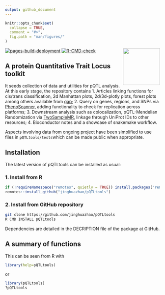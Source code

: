 ```yaml
---
output: github_document
---
```


```r
knitr::opts_chunk$set(
  collapse = TRUE,
  comment = "#>",
  fig.path = "man/figures/"
)
```

<img src="man/figures/logo.svg" align="right" alt="" width="120" />

<!-- badges: start -->
[![pages-build-deployment](https://github.com/jinghuazhao/pQTLtools/actions/workflows/pages/pages-build-deployment/badge.svg)](https://github.com/jinghuazhao/pQTLtools/actions/workflows/pages/pages-build-deployment)
[![R-CMD-check](https://github.com/jinghuazhao/pQTLtools/actions/workflows/R-CMD-check.yaml/badge.svg)](https://github.com/jinghuazhao/pQTLtools/actions/workflows/R-CMD-check.yaml)
<!-- badges: end -->

## A protein Quantitative Trait Locus toolkit

It seeds collection of data and utilities for pQTL analysis. At this
early stage, the repository contains 1. Articles linking functions
for cis/trans classification, 2d Manhattan plots, 2d/3d-plotly plots,
forest plots among others available from
[gap](https://github.com/jinghuazhao/R/tree/master/gap);
2. Query on genes, regions, and SNPs via [PhenoScanner](http://www.phenoscanner.medschl.cam.ac.uk/), adding
functionality to check for replication across platforms; 3. Downstream
analysis such as colocalization, pQTL-Mendelian Randomization via
[TwoSampleMR](https://github.com/MRCIEU/TwoSampleMR), linkage through UniProt IDs to other resources;
4. Bioconductor notes and a showcase of snakemake workflow.

Aspects involving data from ongoing project have been simplified to use
files in `pQTLtools/tests`which can be made public when appropriate.

## Installation

The latest version of pQTLtools can be installed as usual:

### 1. Install from R

```r
if (!requireNamespace("remotes", quietly = TRUE)) install.packages("remotes")
remotes::install_github("jinghuazhao/pQTLtools")
```

### 2. Install from GitHub repository

```bash
git clone https://github.com/jinghuazhao/pQTLtools
R CMD INSTALL pQTLtools
```

Dependencies are detailed in the DECRIPTION file of the package at GitHub.

## A summary of functions

This can be seen from R with

```r
library(help=pQTLtools)
```

or

```r
library(pQTLtools)
?pQTLtools
```
